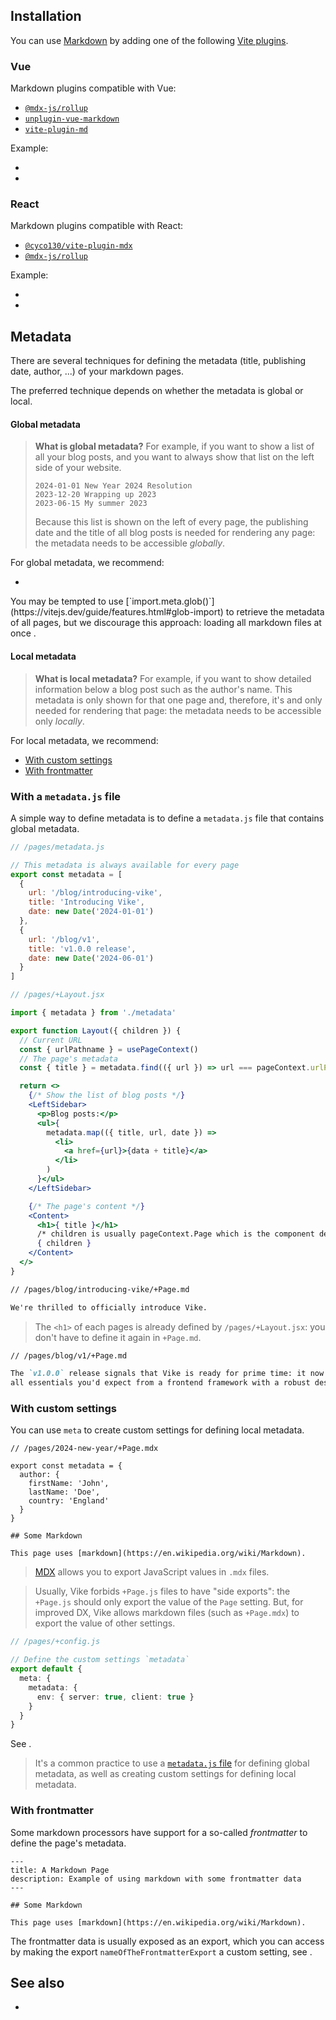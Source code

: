 
## Installation

You can use [Markdown](https://en.wikipedia.org/wiki/Markdown) by adding one of the following [Vite plugins](https://vitejs.dev/plugins/).

### Vue

Markdown plugins compatible with Vue:
 - [`@mdx-js/rollup`](https://mdxjs.com/packages/rollup/)
 - [`unplugin-vue-markdown`](https://github.com/unplugin/unplugin-vue-markdown)
 - [`vite-plugin-md`](https://github.com/antfu/vite-plugin-md)

Example:
 - <RepoLink path='/examples/vue-full/vite.config.ts' />
 - <RepoLink path='/examples/vue-full/pages/markdown/+Page.md' />


### React

Markdown plugins compatible with React:
 - [`@cyco130/vite-plugin-mdx`](https://github.com/cyco130/vite-plugin-mdx/)
 - [`@mdx-js/rollup`](https://mdxjs.com/packages/rollup/)

Example:
 - <RepoLink path='/examples/react-full/vite.config.ts' />
 - <RepoLink path='/examples/react-full/pages/markdown/+Page.mdx' />


## Metadata

There are several techniques for defining the metadata (title, publishing date, author, ...) of your markdown pages.

The preferred technique depends on whether the metadata is global or local.

#### Global metadata

> **What is global metadata?** For example, if you want to show a list of all your blog posts, and you want to always show that list on the left side of your website.
> ```
> 2024-01-01 New Year 2024 Resolution
> 2023-12-20 Wrapping up 2023
> 2023-06-15 My summer 2023
> ```
> Because this list is shown on the left of every page, the publishing date and the title of all blog posts is needed for rendering any page: the metadata needs to be accessible *globally*.

For global metadata, we recommend:
- <Link href="#with-a-metadata-js-file" />

<Warning>
 You may be tempted to use [`import.meta.glob()`](https://vitejs.dev/guide/features.html#glob-import) to retrieve the metadata of all pages, but we discourage this approach: loading all markdown files at once <ViteLazyTranspilingContradiction />.
</Warning>

#### Local metadata

 > **What is local metadata?**  For example, if you want to show detailed information below a blog post such as the author's name. This metadata is only shown for that one page and, therefore, it's and only needed for rendering that page: the metadata needs to be accessible only *locally*.

For local metadata, we recommend:
- [With custom settings](#with-custom-settings)
- [With frontmatter](#with-frontmatter)


### With a `metadata.js` file

A simple way to define metadata is to define a `metadata.js` file that contains <Link href="#metadata:~:text=What%20is%20global%20metadata">global metadata</Link>.

```js
// /pages/metadata.js

// This metadata is always available for every page
export const metadata = [
  {
    url: '/blog/introducing-vike',
    title: 'Introducing Vike',
    date: new Date('2024-01-01')
  },
  {
    url: '/blog/v1',
    title: 'v1.0.0 release',
    date: new Date('2024-06-01')
  }
]
```

```jsx
// /pages/+Layout.jsx

import { metadata } from './metadata'

export function Layout({ children }) {
  // Current URL
  const { urlPathname } = usePageContext()
  // The page's metadata
  const { title } = metadata.find(({ url }) => url === pageContext.urlPathname)

  return <>
    {/* Show the list of blog posts */}
    <LeftSidebar>
      <p>Blog posts:</p>
      <ul>{
        metadata.map(({ title, url, date }) =>
          <li>
            <a href={url}>{data + title}</a>
          </li>
        )
      }</ul>
    </LeftSidebar>

    {/* The page's content */}
    <Content>
      <h1>{ title }</h1>
      /* children is usually pageContext.Page which is the component defined by +Page.md */
      { children }
    </Content>
  </>
}
```

```md
// /pages/blog/introducing-vike/+Page.md

We're thrilled to officially introduce Vike.
```
> The `<h1>` of each pages is already defined by `/pages/+Layout.jsx`: you don't have to define it again in `+Page.md`.

```md
// /pages/blog/v1/+Page.md

The `v1.0.0` release signals that Vike is ready for prime time: it now includes
all essentials you'd expect from a frontend framework with a robust design.
```


### With custom settings

You can use <Link href="/meta">`meta`</Link> to create custom settings for defining <Link href="#metadata:~:text=What%20is%20local%20metadata">local metadata</Link>.

```mdx
// /pages/2024-new-year/+Page.mdx

export const metadata = {
  author: {
    firstName: 'John',
    lastName: 'Doe',
    country: 'England'
  }
}

## Some Markdown

This page uses [markdown](https://en.wikipedia.org/wiki/Markdown).
```

> [MDX](https://mdxjs.com/) allows you to export JavaScript values in `.mdx` files.

> Usually, Vike forbids `+Page.js` files to have "side exports": the `+Page.js` should only export the value of the <Link href="/Page">`Page` setting</Link>.
> But, for improved DX, Vike allows markdown files (such as `+Page.mdx`) to export the value of <Link href="/settings">other settings</Link>.

```ts
// /pages/+config.js

// Define the custom settings `metadata`
export default {
  meta: {
    metadata: {
      env: { server: true, client: true }
    }
  }
}
```

See <Link href="/meta"/>.

> It's a common practice to use a [`metadata.js` file](#with-a-metadata-js-file) for defining global metadata, as well as creating custom settings for defining local metadata.


### With frontmatter

Some markdown processors have support for a so-called *frontmatter* to define the page's metadata.

```
---
title: A Markdown Page
description: Example of using markdown with some frontmatter data
---

## Some Markdown

This page uses [markdown](https://en.wikipedia.org/wiki/Markdown).
```

The frontmatter data is usually exposed as an export,
which you can access by making the export `nameOfTheFrontmatterExport` a custom setting, see <Link href="/meta" />.


## See also

- <Link href="/head-tags" />
